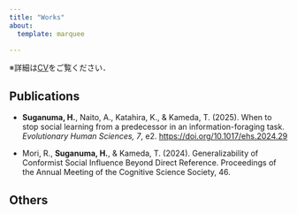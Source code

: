 ---
title: "Works"
about:
  template: marquee

---

※詳細は[CV](assets/pdf/CV.pdf)をご覧ください．

## Publications

- **Suganuma, H.**, Naito, A., Katahira, K., & Kameda, T. (2025). When to stop social learning from a
predecessor in an information-foraging task. *Evolutionary Human Sciences, 7*, e2. [https://doi.org/10.1017/ehs.2024.29](https://doi.org/10.1017/ehs.2024.29)

- Mori, R., **Suganuma, H.**, & Kameda, T. (2024). Generalizability of Conformist Social Influence Beyond Direct Reference. Proceedings of the Annual Meeting of the Cognitive Science Society, 46.

## Others

